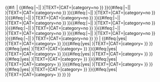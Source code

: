 {{#if:{{WPBannerMeta/istemplate|BANNER_NAME={{{BANNER_NAME}}}|category={{{category|¬}}} }}
|
{{#ifeq:{{{note 1|¬}}}|¬||
{{WPBannerMeta/note|FORMAT={{{NOTE_1_FORMAT|}}}|IMAGE={{{NOTE_1_IMAGE|}}}|SIZE={{{NOTE_1_SIZE|{{{NOTE_SIZE|}}}}}}|TEXT={{{NOTE_1_TEXT|}}}|CAT={{{NOTE_1_CAT|}}}|category=no }}
}}{{#ifeq:{{{note 2|¬}}}|¬||
{{WPBannerMeta/note|FORMAT={{{NOTE_2_FORMAT|}}}|IMAGE={{{NOTE_2_IMAGE|}}}|SIZE={{{NOTE_2_SIZE|{{{NOTE_SIZE|}}}}}}|TEXT={{{NOTE_2_TEXT|}}}|CAT={{{NOTE_2_CAT|}}}|category=no }}
}}{{#ifeq:{{{note 3|¬}}}|¬||
{{WPBannerMeta/note|FORMAT={{{NOTE_3_FORMAT|}}}|IMAGE={{{NOTE_3_IMAGE|}}}|SIZE={{{NOTE_3_SIZE|{{{NOTE_SIZE|}}}}}}|TEXT={{{NOTE_3_TEXT|}}}|CAT={{{NOTE_3_CAT|}}}|category=no }}
}}{{#ifeq:{{{note 4|¬}}}|¬||
{{WPBannerMeta/note|FORMAT={{{NOTE_4_FORMAT|}}}|IMAGE={{{NOTE_4_IMAGE|}}}|SIZE={{{NOTE_4_SIZE|{{{NOTE_SIZE|}}}}}}|TEXT={{{NOTE_4_TEXT|}}}|CAT={{{NOTE_4_CAT|}}}|category=no }}
}}{{#ifeq:{{{note 5|¬}}}|¬||
{{WPBannerMeta/note|FORMAT={{{NOTE_5_FORMAT|}}}|IMAGE={{{NOTE_5_IMAGE|}}}|SIZE={{{NOTE_5_SIZE|{{{NOTE_SIZE|}}}}}}|TEXT={{{NOTE_5_TEXT|}}}|CAT={{{NOTE_5_CAT|}}}|category=no }}
}}{{#ifeq:{{{note 6|¬}}}|¬||
{{WPBannerMeta/note|FORMAT={{{NOTE_6_FORMAT|}}}|IMAGE={{{NOTE_6_IMAGE|}}}|SIZE={{{NOTE_6_SIZE|{{{NOTE_SIZE|}}}}}}|TEXT={{{NOTE_6_TEXT|}}}|CAT={{{NOTE_6_CAT|}}}|category=no }}
}}{{#ifeq:{{{note 7|¬}}}|¬||
{{WPBannerMeta/note|FORMAT={{{NOTE_7_FORMAT|}}}|IMAGE={{{NOTE_7_IMAGE|}}}|SIZE={{{NOTE_7_SIZE|{{{NOTE_SIZE|}}}}}}|TEXT={{{NOTE_7_TEXT|}}}|CAT={{{NOTE_7_CAT|}}}|category=no }}
}}{{#ifeq:{{{note 8|¬}}}|¬||
{{WPBannerMeta/note|FORMAT={{{NOTE_8_FORMAT|}}}|IMAGE={{{NOTE_8_IMAGE|}}}|SIZE={{{NOTE_8_SIZE|{{{NOTE_SIZE|}}}}}}|TEXT={{{NOTE_8_TEXT|}}}|CAT={{{NOTE_8_CAT|}}}|category=no }}
}}{{#ifeq:{{{note 9|¬}}}|¬||
{{WPBannerMeta/note|FORMAT={{{NOTE_9_FORMAT|}}}|IMAGE={{{NOTE_9_IMAGE|}}}|SIZE={{{NOTE_9_SIZE|{{{NOTE_SIZE|}}}}}}|TEXT={{{NOTE_9_TEXT|}}}|CAT={{{NOTE_9_CAT|}}}|category=no }}
}}{{#ifeq:{{{note 10|¬}}}|¬||
{{WPBannerMeta/note|FORMAT={{{NOTE_10_FORMAT|}}}|IMAGE={{{NOTE_10_IMAGE|}}}|SIZE={{{NOTE_10_SIZE|{{{NOTE_SIZE|}}}}}}|TEXT={{{NOTE_10_TEXT|}}}|CAT={{{NOTE_10_CAT|}}}|category=no }}
}}
|
{{#ifeq:{{yesno|{{{note 1|¬}}}|yes}}|yes|
{{WPBannerMeta/note|FORMAT={{{NOTE_1_FORMAT|}}}|IMAGE={{{NOTE_1_IMAGE|}}}|SIZE={{{NOTE_1_SIZE|{{{NOTE_SIZE|}}}}}}|TEXT={{{NOTE_1_TEXT|}}}|CAT={{{NOTE_1_CAT|}}}|category={{{category|¬}}} }}
}}{{#ifeq:{{yesno|{{{note 2|¬}}}|yes}}|yes|
{{WPBannerMeta/note|FORMAT={{{NOTE_2_FORMAT|}}}|IMAGE={{{NOTE_2_IMAGE|}}}|SIZE={{{NOTE_2_SIZE|{{{NOTE_SIZE|}}}}}}|TEXT={{{NOTE_2_TEXT|}}}|CAT={{{NOTE_2_CAT|}}}|category={{{category|¬}}} }}
}}{{#ifeq:{{yesno|{{{note 3|¬}}}|yes}}|yes|
{{WPBannerMeta/note|FORMAT={{{NOTE_3_FORMAT|}}}|IMAGE={{{NOTE_3_IMAGE|}}}|SIZE={{{NOTE_3_SIZE|{{{NOTE_SIZE|}}}}}}|TEXT={{{NOTE_3_TEXT|}}}|CAT={{{NOTE_3_CAT|}}}|category={{{category|¬}}} }}
}}{{#ifeq:{{yesno|{{{note 4|¬}}}|yes}}|yes|
{{WPBannerMeta/note|FORMAT={{{NOTE_4_FORMAT|}}}|IMAGE={{{NOTE_4_IMAGE|}}}|SIZE={{{NOTE_4_SIZE|{{{NOTE_SIZE|}}}}}}|TEXT={{{NOTE_4_TEXT|}}}|CAT={{{NOTE_4_CAT|}}}|category={{{category|¬}}} }}
}}{{#ifeq:{{yesno|{{{note 5|¬}}}|yes}}|yes|
{{WPBannerMeta/note|FORMAT={{{NOTE_5_FORMAT|}}}|IMAGE={{{NOTE_5_IMAGE|}}}|SIZE={{{NOTE_5_SIZE|{{{NOTE_SIZE|}}}}}}|TEXT={{{NOTE_5_TEXT|}}}|CAT={{{NOTE_5_CAT|}}}|category={{{category|¬}}} }}
}}{{#ifeq:{{yesno|{{{note 6|¬}}}|yes}}|yes|
{{WPBannerMeta/note|FORMAT={{{NOTE_6_FORMAT|}}}|IMAGE={{{NOTE_6_IMAGE|}}}|SIZE={{{NOTE_6_SIZE|{{{NOTE_SIZE|}}}}}}|TEXT={{{NOTE_6_TEXT|}}}|CAT={{{NOTE_6_CAT|}}}|category={{{category|¬}}} }}
}}{{#ifeq:{{yesno|{{{note 7|¬}}}|yes}}|yes|
{{WPBannerMeta/note|FORMAT={{{NOTE_7_FORMAT|}}}|IMAGE={{{NOTE_7_IMAGE|}}}|SIZE={{{NOTE_7_SIZE|{{{NOTE_SIZE|}}}}}}|TEXT={{{NOTE_7_TEXT|}}}|CAT={{{NOTE_7_CAT|}}}|category={{{category|¬}}} }}
}}{{#ifeq:{{yesno|{{{note 8|¬}}}|yes}}|yes|
{{WPBannerMeta/note|FORMAT={{{NOTE_8_FORMAT|}}}|IMAGE={{{NOTE_8_IMAGE|}}}|SIZE={{{NOTE_8_SIZE|{{{NOTE_SIZE|}}}}}}|TEXT={{{NOTE_8_TEXT|}}}|CAT={{{NOTE_8_CAT|}}}|category={{{category|¬}}} }}
}}{{#ifeq:{{yesno|{{{note 9|¬}}}|yes}}|yes|
{{WPBannerMeta/note|FORMAT={{{NOTE_9_FORMAT|}}}|IMAGE={{{NOTE_9_IMAGE|}}}|SIZE={{{NOTE_9_SIZE|{{{NOTE_SIZE|}}}}}}|TEXT={{{NOTE_9_TEXT|}}}|CAT={{{NOTE_9_CAT|}}}|category={{{category|¬}}} }}
}}{{#ifeq:{{yesno|{{{note 10|¬}}}|yes}}|yes|
{{WPBannerMeta/note|FORMAT={{{NOTE_10_FORMAT|}}}|IMAGE={{{NOTE_10_IMAGE|}}}|SIZE={{{NOTE_10_SIZE|{{{NOTE_SIZE|}}}}}}|TEXT={{{NOTE_10_TEXT|}}}|CAT={{{NOTE_10_CAT|}}}|category={{{category|¬}}} }}
}}
}}<noinclude>
{{documentation}}
</noinclude>